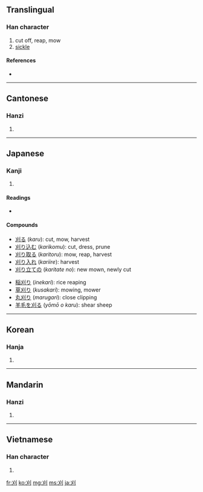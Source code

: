 {{also|苅}}
==Translingual==

===Han character===
{{Han char|rn=18|rad=刀|as=02|sn=4|four=4200<sub>0</sub>|canj=大中弓 (KLN)|ids=⿰[[㐅]][[刂]]}}

# cut off, reap, mow
# [[sickle]]

====References====
* {{Han ref|kx=0136.100|dkj=01859|dj=0307.060|hdz=10323.070|uh=5208|ud=21000|bh=A4C2|bd=42178}}

----

==Cantonese==

===Hanzi===
{{yue-hanzi|jyut=|y=ngaai6}}

# {{defn|Cantonese|sort=刀02}}

----

==Japanese==

===Kanji===
{{ja-kanji|grade=c|rs=刀02}}

# {{defn|Japanese}}

====Readings====
* {{ja-readings|on=[[がい]] (''gai''), [[かい]] (''kai'')|kun=[[かる]] ([[刈る]], ''karu'')|nanori=[[かっ]] (''kat''), [[かり]] (''kari'')}}

====Compounds====
{{top2}}
* [[刈る]] (''karu''): cut, mow, harvest
* [[刈り込む]] (''karikomu''): cut, dress, prune
* [[刈り取る]] (''karitoru''): mow, reap, harvest
* [[刈り入れ]] (''kariire''): harvest
* [[刈り立ての]] (''karitate no''): new mown, newly cut
{{mid2}}
* [[稲刈り]] (''inekari''): rice reaping
* [[草刈り]] (''kusakari''): mowing, mower
* [[丸刈り]] (''marugari''): close clipping
* [[羊毛を刈る]] (''yōmō o karu''): shear sheep
{{bottom}}

----

==Korean==

===Hanja===
{{ko-hanja|hangeul=예|rv=ye|mr=ye}}

# {{defn|Korean|sort=刀02}}

----

==Mandarin==

===Hanzi===
{{cmn-hanzi|pin=[[kān]] ([[kan1]]), [[yì]] ([[yi4]])|wg=k'an<sup>1</sup>, i<sup>4</sup>}}

# {{defn|Mandarin|sort=刀02}}

----

==Vietnamese==

===Han character===
{{vi-hantu|[[ngãi]]|rs=刀02}}

# {{defn|Vietnamese|sort=刀02}}

[[fr:刈]]
[[ko:刈]]
[[mg:刈]]
[[ms:刈]]
[[ja:刈]]